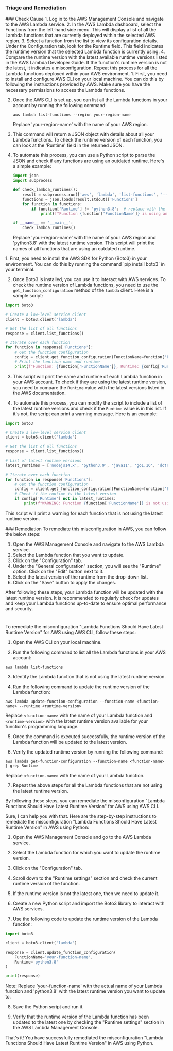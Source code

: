 
### Triage and Remediation
<Tabs>

<Tab title='Cause'>
### Check Cause
<AccordionGroup>
<Accordion title='Using Console' defaultOpen='true'>
1. Log in to the AWS Management Console and navigate to the AWS Lambda service.
2. In the AWS Lambda dashboard, select the Functions from the left-hand side menu. This will display a list of all the Lambda functions that are currently deployed within the selected AWS region.
3. Select a function from the list to view its configuration details. Under the Configuration tab, look for the Runtime field. This field indicates the runtime version that the selected Lambda function is currently using.
4. Compare the runtime version with the latest available runtime versions listed in the AWS Lambda Developer Guide. If the function's runtime version is not the latest, it indicates a misconfiguration. Repeat this process for all the Lambda functions deployed within your AWS environment.
</Accordion>

<Accordion title='Using CLI'>
1. First, you need to install and configure AWS CLI on your local machine. You can do this by following the instructions provided by AWS. Make sure you have the necessary permissions to access the Lambda functions.

2. Once the AWS CLI is set up, you can list all the Lambda functions in your account by running the following command:

   ```
   aws lambda list-functions --region your-region-name
   ```
   Replace 'your-region-name' with the name of your AWS region.

3. This command will return a JSON object with details about all your Lambda functions. To check the runtime version of each function, you can look at the 'Runtime' field in the returned JSON. 

4. To automate this process, you can use a Python script to parse the JSON and check if any functions are using an outdated runtime. Here's a simple example:

   ```python
   import json
   import subprocess

   def check_lambda_runtimes():
       result = subprocess.run(['aws', 'lambda', 'list-functions', '--region', 'your-region-name'], stdout=subprocess.PIPE)
       functions = json.loads(result.stdout)['Functions']
       for function in functions:
           if function['Runtime'] != 'python3.8':  # replace with the latest runtime version
               print(f"Function {function['FunctionName']} is using an outdated runtime: {function['Runtime']}")

   if __name__ == '__main__':
       check_lambda_runtimes()
   ```
   Replace 'your-region-name' with the name of your AWS region and 'python3.8' with the latest runtime version. This script will print the names of all functions that are using an outdated runtime.
</Accordion>

<Accordion title='Using Python'>
1. First, you need to install the AWS SDK for Python (Boto3) in your environment. You can do this by running the command `pip install boto3` in your terminal.

2. Once Boto3 is installed, you can use it to interact with AWS services. To check the runtime version of Lambda functions, you need to use the `get_function_configuration` method of the `lambda` client. Here is a sample script:

```python
import boto3

# Create a low-level service client
client = boto3.client('lambda')

# Get the list of all functions
response = client.list_functions()

# Iterate over each function
for function in response['Functions']:
    # Get the function configuration
    config = client.get_function_configuration(FunctionName=function['FunctionName'])
    # Print the function name and runtime
    print(f"Function: {function['FunctionName']}, Runtime: {config['Runtime']}")
```

3. This script will print the name and runtime of each Lambda function in your AWS account. To check if they are using the latest runtime version, you need to compare the `Runtime` value with the latest versions listed in the AWS documentation.

4. To automate this process, you can modify the script to include a list of the latest runtime versions and check if the `Runtime` value is in this list. If it's not, the script can print a warning message. Here is an example:

```python
import boto3

# Create a low-level service client
client = boto3.client('lambda')

# Get the list of all functions
response = client.list_functions()

# List of latest runtime versions
latest_runtimes = ['nodejs14.x', 'python3.9', 'java11', 'go1.16', 'dotnetcore3.1']

# Iterate over each function
for function in response['Functions']:
    # Get the function configuration
    config = client.get_function_configuration(FunctionName=function['FunctionName'])
    # Check if the runtime is the latest version
    if config['Runtime'] not in latest_runtimes:
        print(f"WARNING: Function {function['FunctionName']} is not using the latest runtime version. Current: {config['Runtime']}")
```

This script will print a warning for each function that is not using the latest runtime version.
</Accordion>

</AccordionGroup>
</Tab>
<Tab title='Remediation'>
### Remediation

<AccordionGroup>
<Accordion title='Using Console' defaultOpen='true'>
To remediate this misconfiguration in AWS, you can follow the below steps:

1. Open the AWS Management Console and navigate to the AWS Lambda service.
2. Select the Lambda function that you want to update.
3. Click on the "Configuration" tab.
4. Under the "General configuration" section, you will see the "Runtime" option. Click on the "Edit" button next to it.
5. Select the latest version of the runtime from the drop-down list.
6. Click on the "Save" button to apply the changes.

After following these steps, your Lambda function will be updated with the latest runtime version. It is recommended to regularly check for updates and keep your Lambda functions up-to-date to ensure optimal performance and security.

#
</Accordion>

<Accordion title='Using CLI'>
To remediate the misconfiguration "Lambda Functions Should Have Latest Runtime Version" for AWS using AWS CLI, follow these steps:

1. Open the AWS CLI on your local machine.

2. Run the following command to list all the Lambda functions in your AWS account:
```
aws lambda list-functions
```

3. Identify the Lambda function that is not using the latest runtime version.

4. Run the following command to update the runtime version of the Lambda function:
```
aws lambda update-function-configuration --function-name <function-name> --runtime <runtime-version>
```
Replace `<function-name>` with the name of your Lambda function and `<runtime-version>` with the latest runtime version available for your function's programming language.

5. Once the command is executed successfully, the runtime version of the Lambda function will be updated to the latest version. 

6. Verify the updated runtime version by running the following command:
```
aws lambda get-function-configuration --function-name <function-name> | grep Runtime
```
Replace `<function-name>` with the name of your Lambda function.

7. Repeat the above steps for all the Lambda functions that are not using the latest runtime version.

By following these steps, you can remediate the misconfiguration "Lambda Functions Should Have Latest Runtime Version" for AWS using AWS CLI.
</Accordion>

<Accordion title='Using Python'>
Sure, I can help you with that. Here are the step-by-step instructions to remediate the misconfiguration "Lambda Functions Should Have Latest Runtime Version" in AWS using Python:

1. Open the AWS Management Console and go to the AWS Lambda service.

2. Select the Lambda function for which you want to update the runtime version.

3. Click on the "Configuration" tab.

4. Scroll down to the "Runtime settings" section and check the current runtime version of the function.

5. If the runtime version is not the latest one, then we need to update it.

6. Create a new Python script and import the Boto3 library to interact with AWS services.

7. Use the following code to update the runtime version of the Lambda function:

```python
import boto3

client = boto3.client('lambda')

response = client.update_function_configuration(
    FunctionName='your-function-name',
    Runtime='python3.8'
)

print(response)
```

Note: Replace 'your-function-name' with the actual name of your Lambda function and 'python3.8' with the latest runtime version you want to update to.

8. Save the Python script and run it.

9. Verify that the runtime version of the Lambda function has been updated to the latest one by checking the "Runtime settings" section in the AWS Lambda Management Console.

That's it! You have successfully remediated the misconfiguration "Lambda Functions Should Have Latest Runtime Version" in AWS using Python.
</Accordion>

</AccordionGroup>
</Tab>
</Tabs>
